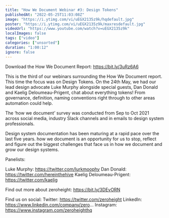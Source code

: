 ```yaml
---
title: "How We Document Webinar #3: Design Tokens"
publishedAt: "2022-05-25T11:03:08Z"
image: "https://i.ytimg.com/vi/uEGX2135z9k/hqdefault.jpg"
poster: "https://i.ytimg.com/vi/uEGX2135z9k/maxresdefault.jpg"
videoUrl: "https://www.youtube.com/watch?v=uEGX2135z9k"
localImages: false
tags: ["video"]
categories: ["unsorted"]
duration: "1:00:12"
ignore: false
---
```

Download the How We Document Report: https://bit.ly/3uRz6A6

This is the third of our webinars surrounding the How We Document report. This time the focus was on Design Tokens. On the 24th May, we had our lead design advocate Luke Murphy alongside special guests, Dan Donald and Kaelig Deloumeau-Prigent, chat about everything tokens! From governance, definition, naming conventions right through to other areas automation could help.

The ‘how we document’ survey was conducted from Sep to Oct 2021 across social media, industry Slack channels and in emails to design system professionals.

Design system documentation has been maturing at a rapid pace over the last five years. how we document is an opportunity for us to stop, reflect and figure out the biggest challenges that face us in how we document and grow our design systems.

Panelists:

Luke Murphy: https://twitter.com/lurkmoophy
Dan Donald: https://twitter.com/hereinthehive
Kaelig Deloumeau-Prigent: https://twitter.com/kaelig

Find out more about zeroheight: https://bit.ly/3DEvORN

Find us on social:
Twitter: https://twitter.com/zeroheight
LinkedIn: https://www.linkedin.com/company/zero...
Instagram: https://www.instagram.com/zeroheighthq
